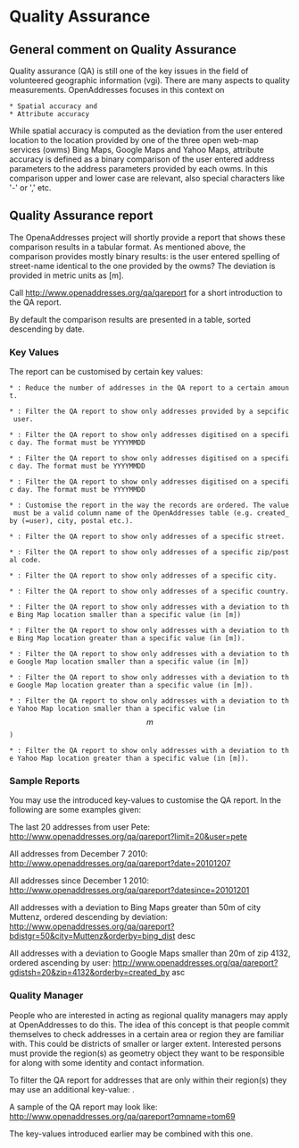 = Quality Assurance =
== General comment on Quality Assurance ==
Quality assurance (QA) is still one of the key issues in the field of volunteered geographic information (vgi). There are many aspects to quality measurements. OpenAddresses focuses in this context on 
 * Spatial accuracy and
 * Attribute accuracy

While spatial accuracy is computed as the deviation from the user entered location to the location provided by one of the three open web-map services (owms) Bing Maps, Google Maps and Yahoo Maps, attribute accuracy is defined as a binary comparison of the user entered address parameters to the address parameters provided by each owms. In this comparison upper and lower case are relevant, also special characters like '-' or ',' etc.

== Quality Assurance report ==
The OpenaAddresses project will shortly provide a report that shows these comparison results in a tabular format. As mentioned above, the comparison provides mostly binary results: is the user entered spelling of street-name identical to the one provided by the owms? The deviation is provided in metric units as [m].

Call  http://www.openaddresses.org/qa/qareport for a short introduction to the QA report.

By default the comparison results are presented in a table, sorted descending by date.

=== Key Values ===
The report can be customised by certain key values:

 * {{{limit}}}: Reduce the number of addresses in the QA report to a certain amount.

 * {{{user}}}: Filter the QA report to show only addresses provided by a sepcific user.

 * {{{date}}}: Filter the QA report to show only addresses digitised on a specific day. The format must be YYYYMMDD

 * {{{datesince}}}: Filter the QA report to show only addresses digitised on a specific day. The format must be YYYYMMDD

 * {{{datesince}}}: Filter the QA report to show only addresses digitised on a specific day. The format must be YYYYMMDD

 * {{{orderby}}}: Customise the report in the way the records are ordered. The value must be a valid column name of the OpenAddresses table (e.g. created_by (=user), city, postal etc.).

 * {{{street}}}: Filter the QA report to show only addresses of a specific street.

 * {{{zip}}}: Filter the QA report to show only addresses of a specific zip/postal code.

 * {{{city}}}: Filter the QA report to show only addresses of a specific city.

 * {{{country}}}: Filter the QA report to show only addresses of a specific country.

 * {{{bdistsh}}}: Filter the QA report to show only addresses with a deviation to the Bing Map location smaller than a specific value (in [m])

 * {{{bdistgr}}}: Filter the QA report to show only addresses with a deviation to the Bing Map location greater than a specific value (in [m]).

 * {{{gdistsh}}}: Filter the QA report to show only addresses with a deviation to the Google Map location smaller than a specific value (in [m])

 * {{{gdistgr}}}: Filter the QA report to show only addresses with a deviation to the Google Map location greater than a specific value (in [m]).

 * {{{ydistsh}}}: Filter the QA report to show only addresses with a deviation to the Yahoo Map location smaller than a specific value (in \[m\])

 * {{{ydistgr}}}: Filter the QA report to show only addresses with a deviation to the Yahoo Map location greater than a specific value (in [m]).


=== Sample Reports ===
You may use the introduced key-values to customise the QA report. In the following are some examples given:


The last 20 addresses from user Pete:  
http://www.openaddresses.org/qa/qareport?limit=20&user=pete


All addresses from December 7 2010:
http://www.openaddresses.org/qa/qareport?date=20101207


All addresses since December 1 2010:
http://www.openaddresses.org/qa/qareport?datesince=20101201


All addresses with a deviation to Bing Maps greater than 50m of city Muttenz, ordered descending by deviation:
http://www.openaddresses.org/qa/qareport?bdistgr=50&city=Muttenz&orderby=bing_dist desc


All addresses with a deviation to Google Maps smaller than 20m of zip 4132, ordered ascending by user:
http://www.openaddresses.org/qa/qareport?gdistsh=20&zip=4132&orderby=created_by asc


=== Quality Manager ===

People who are interested in acting as regional quality managers may apply at OpenAddresses to do this. The idea of this concept is that people commit themselves to check addresses in a certain area or region they are familiar with. This could be districts of smaller or larger extent.
Interested persons must provide the region(s) as geometry object they want to be responsible for along with some identity and contact information.

To filter the QA report for addresses that are only within their region(s) they may use an additional key-value: {{{qmname}}}.

A sample of the QA report may look like: 
http://www.openaddresses.org/qa/qareport?qmname=tom69

The key-values introduced earlier may be combined with this one.